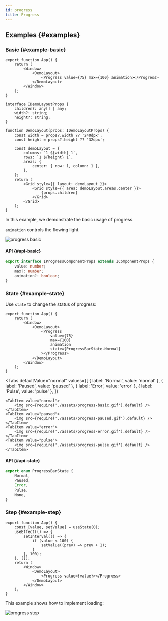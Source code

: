```yaml
---
id: progress
title: Progress
---
```



## Examples {#examples}

### Basic {#example-basic}

```tsx
export function App() {
    return (
        <Window>
            <DemoLayout>
                <Progress value={75} max={100} animation></Progress>
            </DemoLayout>
        </Window>
    );
}

interface IDemoLayoutProps {
    children?: any[] | any;
    width?: string;
    height?: string;
}

function DemoLayout(props: IDemoLayoutProps) {
    const width = props?.width ?? '240dpx';
    const height = props?.height ?? '32dpx';

    const demoLayout = {
        columns: `1 ${width} 1`,
        rows: `1 ${height} 1`,
        areas: {
            center: { row: 1, column: 1 },
        },
    };
    return (
        <Grid style={{ layout: demoLayout }}>
            <Grid style={{ area: demoLayout.areas.center }}>
                {props.children}
            </Grid>
        </Grid>
    );
}
```

In this example, we demonstrate the basic usage of progress.

`animation` controls the flowing light.

![progress basic](./assets/progress-basic.gif)

#### API {#api-basic}

```ts
export interface IProgressComponentProps extends IComponentProps {
    value: number;
    max?: number;
    animation?: boolean;
}
```

### State {#example-state}

Use `state` to change the status of progress:

```tsx {9}
export function App() {
    return (
        <Window>
            <DemoLayout>
                <Progress
                    value={75}
                    max={100}
                    animation
                    state={ProgressBarState.Normal}
                ></Progress>
            </DemoLayout>
        </Window>
    );
}
```

<Tabs
    defaultValue="normal"
    values={[
        { label: 'Normal', value: 'normal' },
        { label: 'Paused', value: 'paused' },
        { label: 'Error', value: 'error' },
        { label: 'Pulse', value: 'pulse' },
    ]}
>
    <TabItem value="normal">
        <img src={require('./assets/progress-basic.gif').default} />
    </TabItem>
    <TabItem value="paused">
        <img src={require('./assets/progress-paused.gif').default} />
    </TabItem>
    <TabItem value="error">
        <img src={require('./assets/progress-error.gif').default} />
    </TabItem>
    <TabItem value="pulse">
        <img src={require('./assets/progress-pulse.gif').default} />
    </TabItem>
</Tabs>

#### API {#api-state}

```ts
export enum ProgressBarState {
    Normal,
    Paused,
    Error,
    Pulse,
    None,
}
```

### Step {#example-step}

```tsx
export function App() {
    const [value, setValue] = useState(0);
    useEffect(() => {
        setInterval(() => {
            if (value < 100) {
                setValue((prev) => prev + 1);
            }
        }, 100);
    }, []);
    return (
        <Window>
            <DemoLayout>
                <Progress value={value}></Progress>
            </DemoLayout>
        </Window>
    );
}
```

This example shows how to implement loading:

![progress step](./assets/progress-step.gif)
